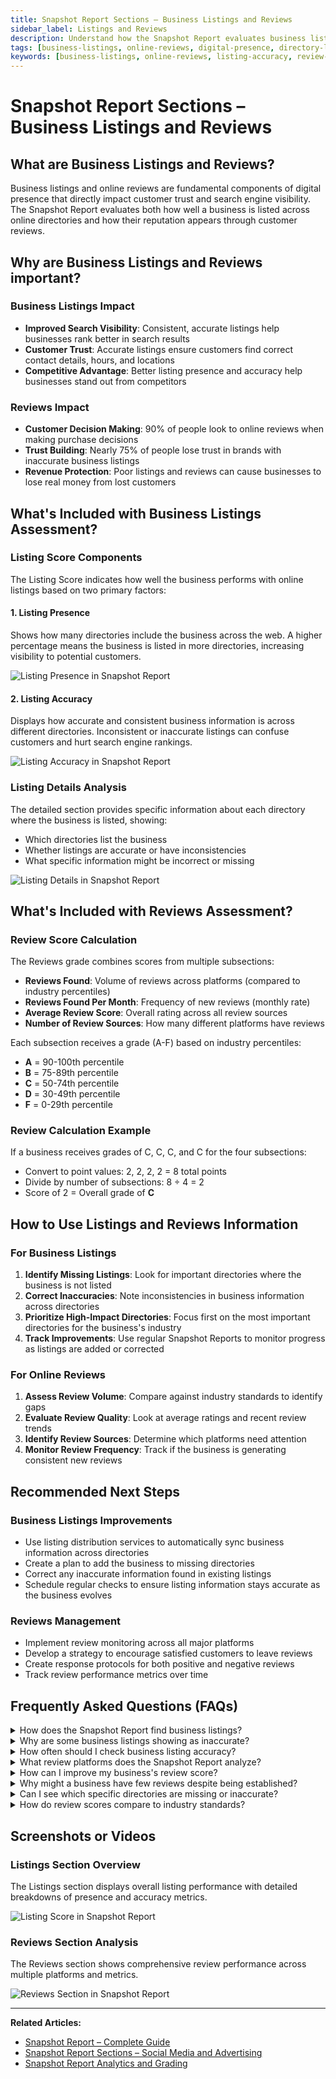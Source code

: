 ```yaml
---
title: Snapshot Report Sections – Business Listings and Reviews
sidebar_label: Listings and Reviews
description: Understand how the Snapshot Report evaluates business listings and online reviews to assess digital presence and reputation.
tags: [business-listings, online-reviews, digital-presence, directory-listings]
keywords: [business-listings, online-reviews, listing-accuracy, review-management, directory-presence]
---
```


# Snapshot Report Sections – Business Listings and Reviews

## What are Business Listings and Reviews?

Business listings and online reviews are fundamental components of digital presence that directly impact customer trust and search engine visibility. The Snapshot Report evaluates both how well a business is listed across online directories and how their reputation appears through customer reviews.

## Why are Business Listings and Reviews important?

### Business Listings Impact
- **Improved Search Visibility**: Consistent, accurate listings help businesses rank better in search results
- **Customer Trust**: Accurate listings ensure customers find correct contact details, hours, and locations
- **Competitive Advantage**: Better listing presence and accuracy help businesses stand out from competitors

### Reviews Impact
- **Customer Decision Making**: 90% of people look to online reviews when making purchase decisions
- **Trust Building**: Nearly 75% of people lose trust in brands with inaccurate business listings
- **Revenue Protection**: Poor listings and reviews can cause businesses to lose real money from lost customers

## What's Included with Business Listings Assessment?

### Listing Score Components

The Listing Score indicates how well the business performs with online listings based on two primary factors:

#### 1. Listing Presence
Shows how many directories include the business across the web. A higher percentage means the business is listed in more directories, increasing visibility to potential customers.

![Listing Presence in Snapshot Report](./img/snapshot-report/listing-presence.jpg)

#### 2. Listing Accuracy
Displays how accurate and consistent business information is across different directories. Inconsistent or inaccurate listings can confuse customers and hurt search engine rankings.

![Listing Accuracy in Snapshot Report](./img/snapshot-report/listing-accuracy.jpg)

### Listing Details Analysis

The detailed section provides specific information about each directory where the business is listed, showing:
- Which directories list the business
- Whether listings are accurate or have inconsistencies  
- What specific information might be incorrect or missing

![Listing Details in Snapshot Report](./img/snapshot-report/listing-details.jpg)

## What's Included with Reviews Assessment?

### Review Score Calculation

The Reviews grade combines scores from multiple subsections:

- **Reviews Found**: Volume of reviews across platforms (compared to industry percentiles)
- **Reviews Found Per Month**: Frequency of new reviews (monthly rate)
- **Average Review Score**: Overall rating across all review sources
- **Number of Review Sources**: How many different platforms have reviews

Each subsection receives a grade (A-F) based on industry percentiles:
- **A** = 90-100th percentile
- **B** = 75-89th percentile  
- **C** = 50-74th percentile
- **D** = 30-49th percentile
- **F** = 0-29th percentile

### Review Calculation Example

If a business receives grades of C, C, C, and C for the four subsections:
- Convert to point values: 2, 2, 2, 2 = 8 total points
- Divide by number of subsections: 8 ÷ 4 = 2
- Score of 2 = Overall grade of **C**

## How to Use Listings and Reviews Information

### For Business Listings
1. **Identify Missing Listings**: Look for important directories where the business is not listed
2. **Correct Inaccuracies**: Note inconsistencies in business information across directories
3. **Prioritize High-Impact Directories**: Focus first on the most important directories for the business's industry
4. **Track Improvements**: Use regular Snapshot Reports to monitor progress as listings are added or corrected

### For Online Reviews
1. **Assess Review Volume**: Compare against industry standards to identify gaps
2. **Evaluate Review Quality**: Look at average ratings and recent review trends
3. **Identify Review Sources**: Determine which platforms need attention
4. **Monitor Review Frequency**: Track if the business is generating consistent new reviews

## Recommended Next Steps

### Business Listings Improvements
- Use listing distribution services to automatically sync business information across directories
- Create a plan to add the business to missing directories
- Correct any inaccurate information found in existing listings
- Schedule regular checks to ensure listing information stays accurate as the business evolves

### Reviews Management
- Implement review monitoring across all major platforms
- Develop a strategy to encourage satisfied customers to leave reviews
- Create response protocols for both positive and negative reviews
- Track review performance metrics over time

## Frequently Asked Questions (FAQs)

<details>
<summary>How does the Snapshot Report find business listings?</summary>

The platform scans the internet for business information, searching online listing sources and directories. It matches the information found with what's entered into the platform (including potential variations) to identify which citations belong to that business. This process can take up to 24 hours to ensure listing sources don't identify the system as malicious software.
</details>

<details>
<summary>Why are some business listings showing as inaccurate?</summary>

Listing inaccuracies occur when business information differs across directories. Common issues include inconsistent business names, outdated addresses or phone numbers, incorrect hours of operation, or missing information. These inconsistencies can confuse customers and negatively impact search engine rankings.
</details>

<details>
<summary>How often should I check business listing accuracy?</summary>

Regular monitoring is essential as business information can change and directories may update independently. We recommend checking listings quarterly or whenever business information changes (address, phone, hours, etc.). Use Snapshot Reports to track improvements over time.
</details>

<details>
<summary>What review platforms does the Snapshot Report analyze?</summary>

The Snapshot Report analyzes reviews from major platforms including Google Business Profile, Facebook, Yelp, industry-specific review sites, and other relevant review sources based on the business type and location. The system automatically identifies the most important review sources for each business category.
</details>

<details>
<summary>How can I improve my business's review score?</summary>

Focus on generating more positive reviews by asking satisfied customers to share their experiences, responding professionally to all reviews (positive and negative), improving customer service to naturally generate better reviews, and monitoring review platforms regularly to address issues quickly.
</details>

<details>
<summary>Why might a business have few reviews despite being established?</summary>

Established businesses may have low review counts if they haven't actively encouraged customer reviews, aren't listed on major review platforms, have primarily offline customer interactions, or operate in industries where customers don't typically leave reviews. Implementing a review generation strategy can help increase review volume.
</details>

<details>
<summary>Can I see which specific directories are missing or inaccurate?</summary>

Yes, the Listing Details section shows specific information about each directory where the business is listed, including which directories are missing the business and what specific information might be incorrect or inconsistent across existing listings.
</details>

<details>
<summary>How do review scores compare to industry standards?</summary>

Review scores are calculated using industry percentiles, meaning businesses are compared to others in their specific industry and geographic area. This provides relevant benchmarks and ensures comparisons are meaningful for that particular business type and location.
</details>

## Screenshots or Videos

### Listings Section Overview
The Listings section displays overall listing performance with detailed breakdowns of presence and accuracy metrics.

![Listing Score in Snapshot Report](./img/snapshot-report/listing-score.jpg)

### Reviews Section Analysis
The Reviews section shows comprehensive review performance across multiple platforms and metrics.

![Reviews Section in Snapshot Report](./img/snapshot-report/grade-calculations/reviews-section.jpg)

---

**Related Articles:**
- [Snapshot Report – Complete Guide](./snapshot-report-overview.mdx)
- [Snapshot Report Sections – Social Media and Advertising](./snapshot-report-social-advertising.mdx)
- [Snapshot Report Analytics and Grading](./snapshot-report-analytics.mdx)